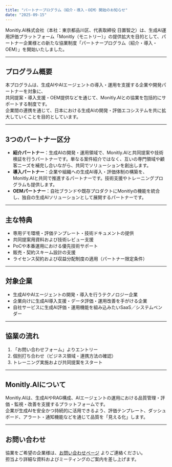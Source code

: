 ```yaml
---
title: "パートナープログラム（紹介・導入・OEM）開始のお知らせ"
date: "2025-09-15"
---
```


Monitly.AI株式会社（本社：東京都品川区、代表取締役 日置智之）は、生成AI運用評価プラットフォーム「Monitly（モニトリー）」の提供拡大を目的として、パートナー企業様との新たな協業制度「パートナープログラム（紹介・導入・OEM）」を開始いたしました。

---

## プログラム概要
本プログラムは、生成AIやAIエージェントの導入・運用を支援する企業や開発パートナーを対象に、  
共同提案・導入支援・OEM提供などを通じて、Monitly.AIとの協業を包括的にサポートする制度です。  
企業間の連携を通じて、日本における生成AIの開発・評価エコシステムを共に拡大していくことを目的としています。

---

## 3つのパートナー区分
- **紹介パートナー**：生成AIの開発・運用領域で、Monitly.AIと共同提案や技術検証を行うパートナーです。単なる案件紹介ではなく、互いの専門領域や顧客ニーズを補完し合いながら、共同でソリューションを創出します。  
- **導入パートナー**：企業や組織への生成AI導入・評価体制の構築を、Monitly.AIと共同で推進するパートナーです。技術支援やトレーニングプログラムも提供します。  
- **OEMパートナー**：自社ブランドや既存プロダクトにMonitlyの機能を統合し、独自の生成AIソリューションとして展開するパートナーです。

---

## 主な特典
- 専用デモ環境・評価テンプレート・技術ドキュメントの提供  
- 共同提案用資料および技術レビュー支援  
- PoCや本番運用における優先技術サポート  
- 販売・契約スキーム設計の支援  
- ライセンス契約および収益分配制度の適用（パートナー限定条件）

---

## 対象企業
- 生成AIやAIエージェントの開発・導入を行うテクノロジー企業  
- 企業向けに生成AI導入支援・データ評価・運用改善を手がける企業  
- 自社サービスに生成AI評価・運用機能を組み込みたいSaaS／システムベンダー  

---

## 協業の流れ
1. 「お問い合わせフォーム」よりエントリー  
2. 個別打ち合わせ（ビジネス領域・連携方法の確認）  
3. トレーニング実施および共同提案をスタート  

---

## Monitly.AIについて
Monitly.AIは、生成AIやRAG構成、AIエージェントの運用における品質管理・評価・監視・改善を支援するプラットフォームです。  
企業が生成AIを安全かつ持続的に活用できるよう、評価テンプレート、ダッシュボード、アラート・通知機能などを通じて品質を「見える化」します。

---

## お問い合わせ
協業をご希望の企業様は、[お問い合わせページ](/contact) よりご連絡ください。  
担当より詳細な資料およびミーティングのご案内を差し上げます。
